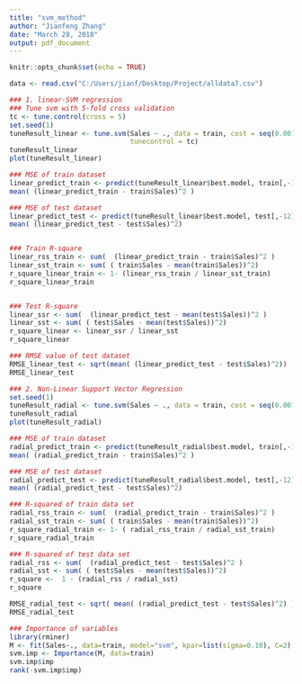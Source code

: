 ---
title: "svm_method"
author: "Jianfeng Zhang"
date: "March 28, 2018"
output: pdf_document
---

```{r setup, include=FALSE}
knitr::opts_chunk$set(echo = TRUE)
```

```{r}
data <- read.csv("C:/Users/jianf/Desktop/Project/alldata7.csv")

### 1. linear-SVM regression
### Tune svm with 5-fold cross validation
tc <- tune.control(cross = 5)
set.seed(1)
tuneResult_linear <- tune.svm(Sales ~ ., data = train, cost = seq(0.001,10, 0.01), kernel = "linear",
                              tunecontrol = tc)
tuneResult_linear
plot(tuneResult_linear)

### MSE of train dataset
linear_predict_train <- predict(tuneResult_linear$best.model, train[,-12])
mean( (linear_predict_train - train$Sales)^2 )

### MSE of test dataset
linear_predict_test <- predict(tuneResult_linear$best.model, test[,-12])
mean( (linear_predict_test - test$Sales)^2)


### Train R-square
linear_rss_train <- sum(  (linear_predict_train - train$Sales)^2 )
linear_sst_train <- sum( ( train$Sales - mean(train$Sales))^2)
r_square_linear_train <- 1- (linear_rss_train / linear_sst_train)
r_square_linear_train


### Test R-square
linear_ssr <- sum(  (linear_predict_test - mean(test$Sales))^2 )
linear_sst <- sum( ( test$Sales - mean(test$Sales))^2)
r_square_linear <- linear_ssr / linear_sst
r_square_linear

### RMSE value of test dataset
RMSE_linear_test <- sqrt(mean( (linear_predict_test - test$Sales)^2))
RMSE_linear_test

```

```{R}
### 2. Non-Linear Support Vector Regression
set.seed(1)
tuneResult_radial <- tune.svm(Sales ~ ., data = train, cost = seq(0.001, 10, 0.1),gamma = seq(0.001, 5, 0.1), kernel = "radial",tunecontrol = tc)
tuneResult_radial
plot(tuneResult_radial)

### MSE of train dataset
radial_predict_train <- predict(tuneResult_radial$best.model, train[,-12])
mean( (radial_predict_train - train$Sales)^2 )

### MSE of test dataset
radial_predict_test <- predict(tuneResult_radial$best.model, test[,-12])
mean( (radial_predict_test - test$Sales)^2)

### R-squared of train data set
radial_rss_train <- sum(  (radial_predict_train - train$Sales)^2 )
radial_sst_train <- sum( ( train$Sales - mean(train$Sales))^2)
r_square_radial_train <- 1- ( radial_rss_train / radial_sst_train)
r_square_radial_train

### R-squared of test data set
radial_rss <- sum(  (radial_predict_test - test$Sales)^2 )
radial_sst <- sum( ( test$Sales - mean(test$Sales))^2)
r_square <-  1 - (radial_rss / radial_sst)
r_square

RMSE_radial_test <- sqrt( mean( (radial_predict_test - test$Sales)^2) )
RMSE_radial_test

### Importance of variables
library(rminer)
M <- fit(Sales~., data=train, model="svm", kpar=list(sigma=0.10), C=2)
svm.imp <- Importance(M, data=train)
svm.imp$imp
rank(-svm.imp$imp)

```


